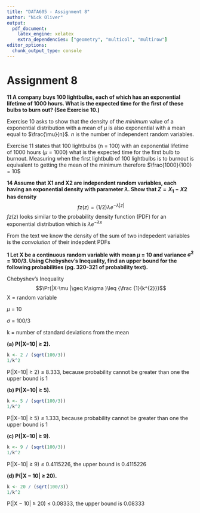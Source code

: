 ```yaml
---
title: "DATA605 - Assignment 8"
author: "Nick Oliver"
output:
  pdf_document:
    latex_engine: xelatex
    extra_dependencies: ["geometry", "multicol", "multirow"]
editor_options: 
  chunk_output_type: console
---
```


# Assignment 8

**11 A company buys 100 lightbulbs, each of which has an exponential lifetime of 1000 hours. What is the expected time for the first of these bulbs to burn out? (See Exercise 10.)**

Exercise 10 asks to show that the density of the *minimum* value of a exponential distribution with a mean of $\mu$ is also exponential with a mean equal to $\frac{\mu}{n}$. $n$ is the number of independent random variables. 

Exercise 11 states that 100 lightbulbs (n = 100) with an exponential lifetime of 1000 hours ($\mu$ = 1000) what is the expected time for the first bulb to burnout. Measuring when the first lightbulb of 100 lightbulbs is to burnout is equivalent to getting the mean of the minimum therefore $\frac{1000}{100} = 10$

**14 Assume that X1 and X2 are independent random variables, each having an exponential density with parameter $\lambda$. Show that $Z = X_{1} − X2$ has density**
$$fz(z) = (1/2)\lambda e^{-\lambda|z|}$$
$fz(z)$ looks similar to the probability density function (PDF) for an exponential distribution which is $\lambda e^{{-\lambda x}}$

From the text we know the density of the sum of two indepedent variables is the *convolution* of their indepdent PDFs
 
**1 Let X be a continuous random variable with mean $\mu$ = 10 and variance $\sigma^2$ = 100/3. Using Chebyshev’s Inequality, find an upper bound for the following probabilities (pg. 320-321 of probability text).**

Chebyshev’s Inequality
$$\Pr(|X-\mu |\geq k\sigma )\leq {\frac {1}{k^{2}}}$$
X	=	random variable

$\mu$	=	10

$\sigma$	=	100/3

k	=	number of standard deviations from the mean


**(a) P(|X−10| $\ge$ 2).**

```r
k <- 2 / (sqrt(100/3))
1/k^2
```

P(|X−10| $\ge$ 2) $\le$ 8.333, because probability cannot be greater than one the upper bound is 1

**(b) P(|X−10| $\ge$ 5). **

```r
k <- 5 / (sqrt(100/3))
1/k^2
```

P(|X−10| $\ge$ 5) $\le$ 1.333, because probability cannot be greater than one the upper bound is 1

**(c) P(|X−10| $\ge$ 9).**

```r
k <- 9 / (sqrt(100/3))
1/k^2
```

P(|X−10| $\ge$ 9) $\le$ 0.4115226, the upper bound is 0.4115226

**(d) P(|X − 10| $\ge$ 20).**

```r
k <- 20 / (sqrt(100/3))
1/k^2
```

P(|X − 10| $\ge$ 20) $\le$ 0.08333, the upper bound is 0.08333
